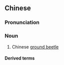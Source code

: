 {{also|地鳖}}
==Chinese==
{{zh-forms|s=地鳖|t2=地鼈}}

===Pronunciation===
{{zh-pron
|m=dìbiē
|c=dei6 bit3
|cat=n
}}

===Noun===
{{zh-noun}}

# Chinese [[ground beetle]] {{gloss|{{taxlink|Eupolyphaga sinensis|species|noshow=1}}}}

====Derived terms====
{{zh-der|地鱉蟲}}

{{zh-cat|Cockroaches}}